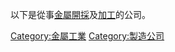 以下是從事[[金屬|金屬]][[開採|開採]]及[[加工|加工]]的公司。

[[Category:金屬工業|Category:金屬工業]]
[[Category:製造公司|Category:製造公司]]